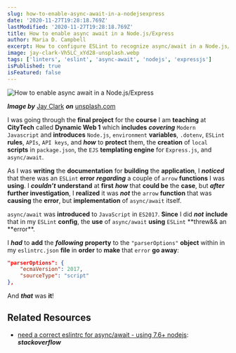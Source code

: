 ```yaml
---
slug: how-to-enable-async-await-in-a-nodejsexpress
date: '2020-11-27T19:28:18.769Z'
lastModified: '2020-11-27T19:28:18.769Z'
title: How to enable async await in a Node.js/Express
author: Maria D. Campbell
excerpt: How to configure ESLint to recognize async/await in a Node.js/Express.js application.
image: jay-clark-Vh5LC_xYd28-unsplash.webp
tags: ['linters', 'eslint', 'async-await', 'nodejs', 'expressjs']
isPublished: true
isFeatured: false
---
```


![How to enable async await in a Node.js/Express](jay-clark-Vh5LC_xYd28-unsplash.webp)

***Image by*** [Jay Clark](https://unsplash.com/@jayclark) ***on*** [unsplash.com](https://unsplash.com/photos/Vh5LC_xYd28)

I was going through the **final project** for the **course** I am **teaching**
at **CityTech** called **Dynamic Web 1** which **includes** **_covering_**
`Modern Javascript` and **introduces** `Node.js`, `environment` **variables**,
`.dotenv`, `ESLint` **rules**, `APIs`, `API keys`, and **_how_** to **protect** them, the **creation** of `local` **scripts** in `package.json`, the `EJS` **templating engine** for `Express.js`, and `async/await`.

As I was **writing** the **documentation** for **building** the **application**, I **_noticed_** that there was an `ESLint` **error** **_regarding_** a couple of `arrow` **functions** I was **using**. I **_couldn’t_** **understand** at **first** **_how_** that **could be** the **case**, but **_after_** **further investigation**, I **realized** it was **_not_** the `arrow` **function** that was **causing** the **error**, but **implementation** of `async/await` itself.

`async/await` was **introduced** to `JavaScript` in `ES2017`. **Since** I did
**_not_** **include** that in my `ESLint` **config**, the **use** of
`async/await` **using** `ESLint` **threw&& an **error\*\*.

I **_had_** to **add** the **_following_** **property** to the `"parserOptions"` **object** within in my `eslintrc.json` **file** in **order** to **make** that `error` **go away**:

```json
"parserOptions": {
    "ecmaVersion": 2017,
    "sourceType": "script"
},
```

And **_that_** was **it**!

## Related Resources

-   [need a correct eslintrc for async/await - using 7.6+ nodejs](https://stackoverflow.com/questions/44170348/need-a-correct-eslintrc-for-async-await-using-7-6-nodejs): ***stackoverflow***


